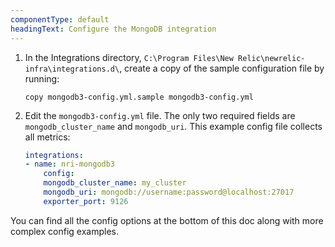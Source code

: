```yaml
---
componentType: default
headingText: Configure the MongoDB integration
---
```


1. In the Integrations directory, `C:\Program Files\New Relic\newrelic-infra\integrations.d\`, create a copy of the sample configuration file by running:

    ```shell
    copy mongodb3-config.yml.sample mongodb3-config.yml
    ```

2. Edit the `mongodb3-config.yml` file. The only two required fields are `mongodb_cluster_name` and `mongodb_uri`. This example config file collects all metrics:

    ```yml
    integrations:
    - name: nri-mongodb3
        config:
        mongodb_cluster_name: my_cluster
        mongodb_uri: mongodb://username:password@localhost:27017
        exporter_port: 9126
    ```

You can find all the config options at the bottom of this doc along with more complex config examples. 

